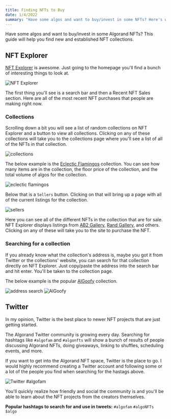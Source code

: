 ```yaml
---
title: Finding NFTs to Buy
date: 1/4/2022
summary: "Have some algos and want to buy/invest in some NFTs? Here's where to go to find new and established NFT collections on the Algorand blockchain."
---
```


Have some algos and want to buy/invest in some Algorand NFTs? This guide will help you find new and established NFT collections.

## NFT Explorer

[NFT Explorer](https://www.nftexplorer.app) is awesome. Just going to the homepage you'll find a bunch of interesting things to look at.

![NFT Explorer](/uploads/finding-nfts-to-buy/nft-explorer-home.png)

The first thing you'll see is a search bar and then a Recent NFT Sales section. Here are all of the most recent NFT purchases that people are making right now. 

### Collections

Scrolling down a bit you will see a list of random collections on NFT Explorer and a button to view all collections. Clicking on any of these collections will take you to the collections page where you'll see a list of all of the NFTs in that collection.

![collections](/uploads/finding-nfts-to-buy/collections.png)

The below example is the [Eclectic Flamingos](https://www.nftexplorer.app/collection/eclectic-flamingos) collection. You can see how many items are in the collection, the floor price of the collection, and the total volume of algos for the collection.

![eclectic flamingos](/uploads/finding-nfts-to-buy/eclectic-flamingos.png)

Below that is a `Sellers` button. Clicking on that will bring up a page with all of the current listings for the collection. 

![sellers](/uploads/finding-nfts-to-buy/sellers.png)

Here you can see all of the different NFTs in the collection that are for sale. NFT Explorer displays listings from [AB2 Gallery](https://ab2.gallery), [Rand Gallery](https://www.randgallery.com/), and others. Clicking on any of these will take you to the site to purchase the NFT.

### Searching for a collection

If you already know what the collection's address is, maybe you got it from Twitter or the collections' website, you can search for that collection directly on NFT Explorer. Just copy/paste the address into the search bar and hit enter. You'll be taken to the collection page.

The below example is the popular [AlGoofy](https://twitter.com/GoofyAlgo) collection.

![address search](/uploads/finding-nfts-to-buy/address-search.png)
![AlGoofy](/uploads/finding-nfts-to-buy/algoofy.png)

## Twitter

In my opinion, Twitter is the best place to newer NFT projects that are just getting started. 

The Algorand Twitter community is growing every day. Searching for hashtags like `#algofam` and `#algonfts` will show a bunch of results of people discussing Algorand NFTs, doing giveaways, linking to shuffles, scheduling events, and more.

If you want to get into the Algorand NFT space, Twitter is the place to go. I would highly recommend creating a Twitter account and following some or a lot of the people you find when searching for the hastags above. 

![Twitter #algofam](/uploads/finding-nfts-to-buy/twitter.png)

You'll quickly realize how friendly and social the community is and you'll be able to learn about the NFT projects from the creators themselves.

**Popular hashtags to search for and use in tweets:** `#algofam` `#algoNFTs` `$algo` 


